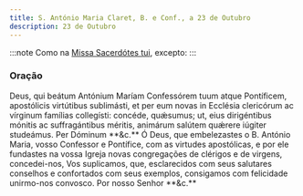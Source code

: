 ```yaml
---
title: S. António Maria Claret, B. e Conf., a 23 de Outubro
description: 23 de Outubro
---
```


:::note
Como na [Missa Sacerdótes tui](/missal/comum/12confessorespontifices2), excepto:
:::

### Oração

<div class="grid grid-cols-2 gap-5">
  <span class="text-justify">
    Deus, qui beátum Antónium Maríam Confessórem tuum atque Pontíficem,
    apostólicis virtútibus sublimásti, et per eum novas in Ecclésia clericórum
    ac vírginum famílias collegísti: concéde, quǽsumus; ut, eius dirigéntibus
    mónitis ac suffragántibus méritis, animárum salútem quǽrere iúgiter
    studeámus. Per Dóminum **&c.**
  </span>
  <span class="text-justify">
    Ó Deus, que embelezastes o B. António Maria, vosso Confessor e Pontífice,
    com as virtudes apostólicas, e por ele fundastes na vossa Igreja novas
    congregações de clérigos e de virgens, concedei-nos, Vos suplicamos, que,
    esclarecidos com seus salutares conselhos e confortados com seus exemplos,
    consigamos com felicidade unirmo-nos convosco. Por nosso Senhor **&c.**
  </span>
</div>
